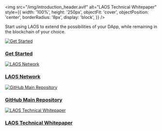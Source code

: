 <img
  src="/img/introduction_header.avif"
  alt="LAOS Technical Whitepaper"
  style={{
    width: '100%',
    height: '250px',
    objectFit: 'cover',
    objectPosition: 'center',
    borderRadius: '8px',
    display: 'block',
  }}
/>

<p
  style={{
    textAlign: 'center',
  }}
>Start using LAOS to extend the possibilities of your DApp, while remaining in the blockchain of your choice.</p>

  <div
    style={{
      display: 'grid',
      gridTemplateColumns: 'repeat(2, 1fr)',
      gap: '1.5rem',
    }}
  >
    <div style={{ textAlign: 'center' }}>
      <a href="/learn/goals">
        <img
          src="/img/laos_ball.avif"
          alt="Get Started"
          style={{
            maxWidth: '100%',
            borderRadius: '8px',
          }}
        />
      </a>
      <h3>
        <a href="/guides/introduction">Get Started</a>
      </h3>
    </div>

  <div style={{ textAlign: 'center' }}>
    <a href="https://laosnetwork.io/">
      <img
        src="/img/laos_token.avif"
        alt="LAOS Network"
        style={{
          maxWidth: '100%',
          borderRadius: '8px',
        }}
      />
    </a>
    <h3>
      <a href="https://laosnetwork.io/">LAOS Network</a>
    </h3>
  </div>

  <div style={{ textAlign: 'center' }}>
    <a href="https://github.com/freeverseio/laos">
      <img
        src="/img/laos_github.avif"
        alt="GitHub Main Repository"
        style={{
          maxWidth: '100%',
          borderRadius: '8px',
        }}
      />
    </a>
    <h3>
      <a href="https://github.com/freeverseio/laos">GitHub Main Repository</a>
    </h3>
  </div>

  <div style={{ textAlign: 'center' }}>
    <a href="https://github.com/freeverseio/laos-whitepaper/blob/main/laos.pdf">
      <img
        src="/img/laos_tokenomics.avif"
        alt="LAOS Technical Whitepaper"
        style={{
          maxWidth: '100%',
          borderRadius: '8px',
        }}
      />
    </a>
    <h3>
      <a href="https://github.com/freeverseio/laos-whitepaper/blob/main/laos.pdf">
        LAOS Technical Whitepaper
      </a>
    </h3>
  </div>
</div>